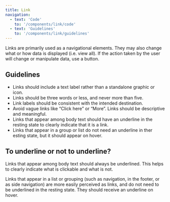 ```yaml
---
title: Link
navigation:
  - text: 'Code'
    to: '/components/link/code'
  - text: 'Guidelines'
    to: '/components/link/guidelines'
---
```



<Text lede>Links are primarily used as a navigational elements. They may also change what or how data is displayed (i.e. view all). If the action taken by the user will change or manipulate data, use a button.
</Text>

## Guidelines
- Links should include a text label rather than a standalone graphic or icon.
- Links should be three words or less, and never more than five.
- Link labels should be consistent with the intended destination.
- Avoid vague links like “Click here” or “More”. Links should be descriptive and meaningful.
- Links that appear among body text should have an underline in the resting state to clearly indicate that it is a link.
- Links that appear in a group or list do not need an underline in ther esting state, but it should appear on hover.

## To underline or not to underline?

Links that appear among body text should always be underlined. This helps to clearly indicate what is clickable and what is not.

Links that appear in a list or grouping (such as navigation, in the footer, or as side navigation) are more easily perceived as links, and do not need to be underlined in the resting state. They should receive an underline on hover.
